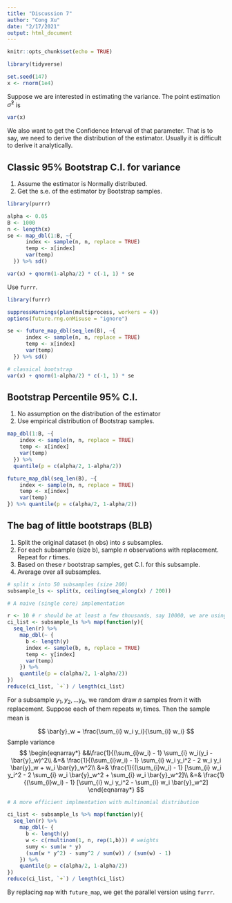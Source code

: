 ```yaml
---
title: "Discussion 7"
author: "Cong Xu"
date: "2/17/2021"
output: html_document
---
```


```r
knitr::opts_chunk$set(echo = TRUE)
```

```r
library(tidyverse)
```

```r
set.seed(147)
x <- rnorm(1e4)
```

Suppose we are interested in estimating the variance. The point estimation $\hat{\sigma}^2$ is

```r
var(x)
```

We also want to get the Confidence Interval of that parameter. That is to say, we need to derive the distribution of the estimator. Usually it is difficult to derive it analytically.

## Classic 95% Bootstrap C.I. for variance

1. Assume the estimator is Normally distributed.
2. Get the s.e. of the estimator by Bootstrap samples.

```r
library(purrr)
```

```r
alpha <- 0.05
B <- 1000
n <- length(x)
se <- map_dbl(1:B, ~{
      index <- sample(n, n, replace = TRUE)
      temp <- x[index]
      var(temp)
  }) %>% sd()

var(x) + qnorm(1-alpha/2) * c(-1, 1) * se
```

Use `furrr`.

```r
library(furrr)
```

```r
suppressWarnings(plan(multiprocess, workers = 4))
options(future.rng.onMisuse = "ignore")
```

```r
se <- future_map_dbl(seq_len(B), ~{
      index <- sample(n, n, replace = TRUE)
      temp <- x[index]
      var(temp)
  }) %>% sd()

# classical bootstrap
var(x) + qnorm(1-alpha/2) * c(-1, 1) * se
```

## Bootstrap Percentile 95% C.I.

1. No assumption on the distribution of the estimator
2. Use empirical distribution of Bootstrap samples.

```r
map_dbl(1:B, ~{
    index <- sample(n, n, replace = TRUE)
    temp <- x[index]
    var(temp)
  }) %>% 
  quantile(p = c(alpha/2, 1-alpha/2))
```

```r
future_map_dbl(seq_len(B), ~{
    index <- sample(n, n, replace = TRUE)
    temp <- x[index]
    var(temp)
}) %>% quantile(p = c(alpha/2, 1-alpha/2))
```

## The bag of little bootstraps (BLB)

1. Split the original dataset (n obs) into $s$ subsamples.
2. For each subsample (size b), sample $n$ observations with replacement. Repeat for $r$ times.
3. Based on these $r$ bootstrap samples, get C.I. for this subsample.
4. Average over all subsamples.

```r
# split x into 50 subsamples (size 200)
subsample_ls <- split(x, ceiling(seq_along(x) / 200))
```

```r
# A naive (single core) implementation

r <- 10 # r should be at least a few thousands, say 10000, we are using 10 for demo
ci_list <- subsample_ls %>% map(function(y){
  seq_len(r) %>%
    map_dbl(~ {
      b <- length(y)
      index <- sample(b, n, replace = TRUE)
      temp <- y[index]
      var(temp)
    }) %>%
    quantile(p = c(alpha/2, 1-alpha/2))
})
reduce(ci_list, `+`) / length(ci_list)
```

For a subsample $y_1, y_2,...y_b$, we random draw $n$ samples from it with replacement. Suppose each of them repeats $w_i$ times. Then the sample mean is 

$$
  \bar{y}_w = \frac{\sum_{i} w_i y_i}{\sum_{i} w_i}
$$
Sample variance
$$
\begin{eqnarray*}
  &&\frac{1}{(\sum_{i}w_i) - 1} \sum_{i} w_i(y_i - \bar{y}_w)^2\\
  &=& \frac{1}{(\sum_{i}w_i) - 1} \sum_{i} w_i y_i^2 - 2 w_i y_i \bar{y}_w + w_i \bar{y}_w^2\\
  &=& \frac{1}{(\sum_{i}w_i) - 1} [\sum_{i} w_i y_i^2 - 2 \sum_{i} w_i \bar{y}_w^2 + \sum_{i} w_i \bar{y}_w^2]\\
  &=& \frac{1}{(\sum_{i}w_i) - 1} [\sum_{i} w_i y_i^2 - \sum_{i} w_i \bar{y}_w^2]
\end{eqnarray*}
$$


```r
# A more efficient implmentation with multinomial distribution

ci_list <- subsample_ls %>% map(function(y){
  seq_len(r) %>%
    map_dbl(~ {
      b <- length(y)
      w <- c(rmultinom(1, n, rep(1,b))) # weights
      sumy <- sum(w * y)
      (sum(w * y^2) - sumy^2 / sum(w)) / (sum(w) - 1)
    }) %>%
    quantile(p = c(alpha/2, 1-alpha/2))
})
reduce(ci_list, `+`) / length(ci_list)
```

By replacing `map` with `future_map`, we get the parallel version using `furrr`.